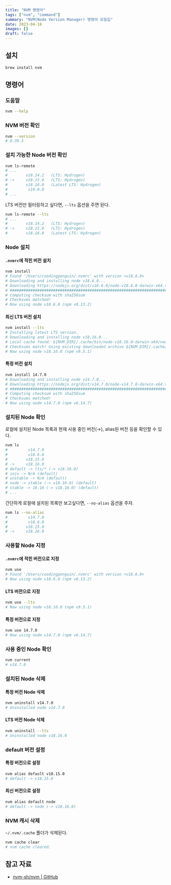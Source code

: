 ```yaml
---
title: "NVM 명령어"
tags: ["nvm", "command"]
summary: "NVM(Node Version Manager) 명령어 모음집"
date: 2023-04-18
images: []
draft: false
---
```


## 설치

```bash
brew install nvm
```

## 명령어

### 도움말

```bash
nvm --help
```

### NVM 버전 확인

```bash
nvm --version
# 0.39.3
```

### 설치 가능한 Node 버전 확인

```bash
nvm ls-remote
# ...
#        v18.14.2   (LTS: Hydrogen)
# ->     v18.15.0   (LTS: Hydrogen)
#        v18.16.0   (Latest LTS: Hydrogen)
#         v19.0.0
# ...
```

LTS 버전만 필터링하고 싶다면, `--lts` 옵션을 주면 된다.

```bash
nvm ls-remote --lts
# ...
#        v18.14.2   (LTS: Hydrogen)
# ->     v18.15.0   (LTS: Hydrogen)
#        v18.16.0   (Latest LTS: Hydrogen)
```

### Node 설치

#### `.nvmrc`에 적힌 버전 설치

```bash
nvm install
# Found '/Users/coodingpenguin/.nvmrc' with version <v18.6.0>
# Downloading and installing node v18.6.0...
# Downloading https://nodejs.org/dist/v18.6.0/node-v18.6.0-darwin-x64.tar.xz...
# ############################################################################################################################## 100.0%
# Computing checksum with sha256sum
# Checksums matched!
# Now using node v18.6.0 (npm v8.13.2)
```

#### 최신 LTS 버전 설치

```bash
nvm install --lts
# Installing latest LTS version.
# Downloading and installing node v18.16.0...
# Local cache found: ${NVM_DIR}/.cache/bin/node-v18.16.0-darwin-x64/node-v18.16.0-darwin-x64.tar.xz
# Checksums match! Using existing downloaded archive ${NVM_DIR}/.cache/bin/node-v18.16.0-darwin-x64/node-v18.16.0-darwin-x64.tar.xz
# Now using node v18.16.0 (npm v9.5.1)
```

#### 특정 버전 설치

```bash
nvm install 14.7.0
# Downloading and installing node v14.7.0...
# Downloading https://nodejs.org/dist/v14.7.0/node-v14.7.0-darwin-x64.tar.xz...
# ##################################################################################################### 100.0%
# Computing checksum with sha256sum
# Checksums matched!
# Now using node v14.7.0 (npm v6.14.7)
```

### 설치된 Node 확인

로컬에 설치된 Node 목록과 현재 사용 중인 버전(→), alias된 버전 등을 확인할 수 있다.

```bash
nvm ls
#         v14.7.0
#         v18.6.0
#        v18.15.0
# ->     v18.16.0
# default -> lts/* (-> v18.16.0)
# iojs -> N/A (default)
# unstable -> N/A (default)
# node -> stable (-> v18.16.0) (default)
# stable -> 18.16 (-> v18.16.0) (default)
# ...
```

간단하게 로컬에 설치된 목록만 보고싶다면, `--no-alias` 옵션을 주자.

```bash
nvm ls --no-alias
#         v14.7.0
#         v18.6.0
#        v18.15.0
# ->     v18.16.0
```

### 사용할 Node 지정

#### `.nvmrc`에 적힌 버전으로 지정

```bash
nvm use
# Found '/Users/coodingpenguin/.nvmrc' with version <v18.6.0>
# Now using node v18.6.0 (npm v8.13.2)
```

#### LTS 버전으로 지정

```bash
nvm use --lts
# Now using node v18.16.0 (npm v9.5.1)
```

#### 특정 버전으로 지정

```bash
nvm use 14.7.0
# Now using node v14.7.0 (npm v6.14.7)
```

### 사용 중인 Node 확인

```bash
nvm current
# v14.7.0
```

### 설치된 Node 삭제

#### 특정 버전 Node 삭제

```bash
nvm uninstall v14.7.0
# Uninstalled node v14.7.0
```

#### LTS 버전 Node 삭제

```bash
nvm uninstall --lts
# Uninstalled node v18.16.0
```

### default 버전 설정

#### 특정 버전으로 설정

```bash
nvm alias default v18.15.0
# default -> v18.15.0
```

#### 최신 버전으로 설정

```bash
nvm alias default node
# default -> node (-> v18.16.0)
```

### NVM 캐시 삭제

`~/.nvm/.cache` 폴더가 삭제된다.

```bash
nvm cache clear
# nvm cache cleared.
```

## 참고 자료

- [nvm-sh/nvm | GitHub](https://github.com/nvm-sh/nvm)
